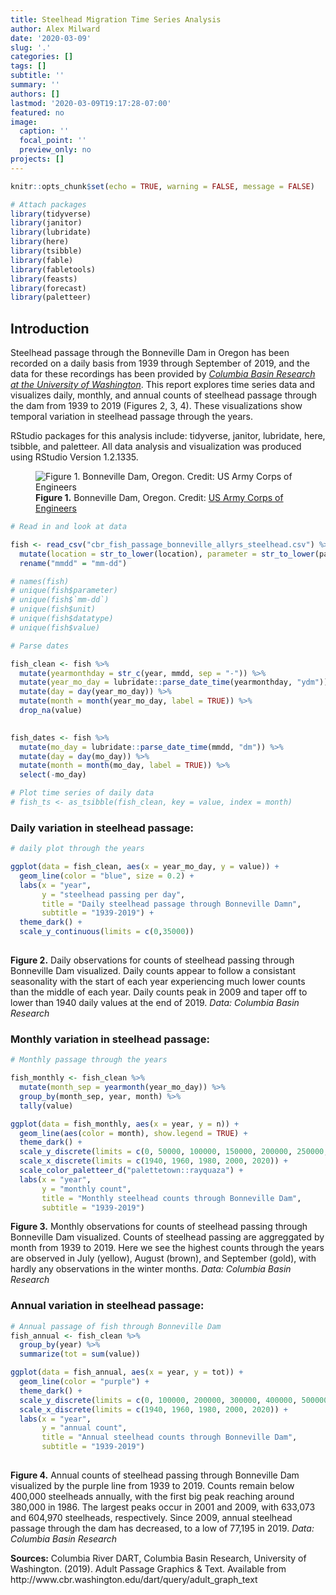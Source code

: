 ```yaml
---
title: Steelhead Migration Time Series Analysis
author: Alex Milward
date: '2020-03-09'
slug: '.'
categories: []
tags: []
subtitle: ''
summary: ''
authors: []
lastmod: '2020-03-09T19:17:28-07:00'
featured: no
image:
  caption: ''
  focal_point: ''
  preview_only: no
projects: []
---
```


```r
knitr::opts_chunk$set(echo = TRUE, warning = FALSE, message = FALSE)

# Attach packages
library(tidyverse)
library(janitor)
library(lubridate)
library(here)
library(tsibble)
library(fable)
library(fabletools)
library(feasts)
library(forecast)
library(paletteer)
```


## Introduction 

Steelhead passage through the Bonneville Dam in Oregon has been recorded on a daily basis from 1939 through September of 2019, and the data for these recordings has been provided by [*Columbia Basin Research at the University of Washington*](http://www.cbr.washington.edu/dart/query/adult_basin_sum).  This report explores time series data and visualizes daily, monthly, and annual counts of steelhead passage through the dam from 1939 to 2019 (Figures 2, 3, 4).  These visualizations show temporal variation in steelhead passage through the years.

RStudio packages for this analysis include: tidyverse, janitor, lubridate, here, tsibble, and paletteer.
All data analysis and visualization was produced using RStudio Version 1.2.1335. 

![**Figure 1.** Bonneville Dam, Oregon. Credit: [US Army Corps of Engineers](https://www.nwp.usace.army.mil/bonneville/)](bonneville.jpeg)


```r
# Read in and look at data

fish <- read_csv("cbr_fish_passage_bonneville_allyrs_steelhead.csv") %>% 
  mutate(location = str_to_lower(location), parameter = str_to_lower(parameter)) %>% 
  rename("mmdd" = "mm-dd")

# names(fish)
# unique(fish$parameter)
# unique(fish$`mm-dd`)
# unique(fish$unit)
# unique(fish$datatype)
# unique(fish$value)
```

```r
# Parse dates

fish_clean <- fish %>% 
  mutate(yearmonthday = str_c(year, mmdd, sep = "-")) %>% 
  mutate(year_mo_day = lubridate::parse_date_time(yearmonthday, "ydm")) %>% 
  mutate(day = day(year_mo_day)) %>% 
  mutate(month = month(year_mo_day, label = TRUE)) %>% 
  drop_na(value)
  

fish_dates <- fish %>% 
  mutate(mo_day = lubridate::parse_date_time(mmdd, "dm")) %>% 
  mutate(day = day(mo_day)) %>% 
  mutate(month = month(mo_day, label = TRUE)) %>% 
  select(-mo_day) 
```

```r
# Plot time series of daily data
# fish_ts <- as_tsibble(fish_clean, key = value, index = month)
```


### Daily variation in steelhead passage:
```r
# daily plot through the years

ggplot(data = fish_clean, aes(x = year_mo_day, y = value)) +
  geom_line(color = "blue", size = 0.2) +
  labs(x = "year",
       y = "steelhead passing per day",
       title = "Daily steelhead passage through Bonneville Damn",
       subtitle = "1939-2019") +
  theme_dark() +
  scale_y_continuous(limits = c(0,35000))
  
```

**Figure 2.** Daily observations for counts of steelhead passing through Bonneville Dam visualized.  Daily counts appear to follow a consistant seasonality with the start of each year experiencing much lower counts than the middle of each year.  Daily counts peak in 2009 and taper off to lower than 1940 daily values at the end of 2019. *Data: Columbia Basin Research*

### Monthly variation in steelhead passage:
```r
# Monthly passage through the years

fish_monthly <- fish_clean %>% 
  mutate(month_sep = yearmonth(year_mo_day)) %>% 
  group_by(month_sep, year, month) %>% 
  tally(value)

ggplot(data = fish_monthly, aes(x = year, y = n)) +
  geom_line(aes(color = month), show.legend = TRUE) +
  theme_dark() +
  scale_y_discrete(limits = c(0, 50000, 100000, 150000, 200000, 250000, 300000, 350000)) +
  scale_x_discrete(limits = c(1940, 1960, 1980, 2000, 2020)) +
  scale_color_paletteer_d("palettetown::rayquaza") +
  labs(x = "year",
       y = "monthly count",
       title = "Monthly steelhead counts through Bonneville Dam",
       subtitle = "1939-2019")
```

**Figure 3.** Monthly observations for counts of steelhead passing through Bonneville Dam visualized.  Counts of steelhead passing are aggreggated by month from 1939 to 2019.  Here we see the highest counts through the years are observed in July (yellow), August (brown), and September (gold), with hardly any observations in the winter months. *Data: Columbia Basin Research*

### Annual variation in steelhead passage:
```r
# Annual passage of fish through Bonneville Dam
fish_annual <- fish_clean %>% 
  group_by(year) %>% 
  summarize(tot = sum(value))

ggplot(data = fish_annual, aes(x = year, y = tot)) +
  geom_line(color = "purple") +
  theme_dark() +
  scale_y_discrete(limits = c(0, 100000, 200000, 300000, 400000, 500000, 600000, 6550000)) +
  scale_x_discrete(limits = c(1940, 1960, 1980, 2000, 2020)) +
  labs(x = "year",
       y = "annual count",
       title = "Annual steelhead counts through Bonneville Dam",
       subtitle = "1939-2019")
  
```

**Figure 4.** Annual counts of steelhead passing through Bonneville Dam visualized by the purple line from 1939 to 2019.  Counts remain below 400,000 steelheads annually, with the first big peak reaching around 380,000 in 1986.  The largest peaks occur in 2001 and 2009, with 633,073 and 604,970 steelheads, respectively.  Since 2009, annual steelhead passage through the dam has decreased, to a low of 77,195 in 2019. *Data: Columbia Basin Research* 


**Sources:**
Columbia River DART, Columbia Basin Research, University of Washington. (2019). Adult Passage Graphics & Text. Available from http://www.cbr.washington.edu/dart/query/adult_graph_text


